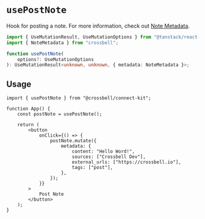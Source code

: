 # `usePostNote`

Hook for posting a note. For more information, check out [Note Metadata](https://docs.crossbell.io/docs/specs/metadata/note-metadata).

```ts
import { UseMutationResult, UseMutationOptions } from "@tanstack/react-query";
import { NoteMetadata } from "crossbell";

function usePostNote(
	options?: UseMutationOptions
): UseMutationResult<unknown, unknown, { metadata: NoteMetadata }>;
```

## Usage

```tsx
import { usePostNote } from "@crossbell/connect-kit";

function App() {
	const postNote = usePostNote();

	return (
		<button
			onClick={() => {
				postNote.mutate({
					metadata: {
						content: "Hello Word!",
						sources: ["Crossbell Dev"],
						external_urls: ["https://crossbell.io"],
						tags: ["post"],
					},
				});
			}}
		>
			Post Note
		</button>
	);
}
```
